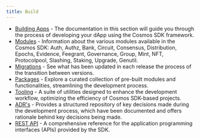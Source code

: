 ```yaml
---
title: Build
---
```


* [Building Apps](/docs/sdk/v0.53/documentation/application-framework/app-go) - The documentation in this section will guide you through the process of developing your dApp using the Cosmos SDK framework.
* [Modules](/docs/sdk/v0.53/modules/README) - Information about the various modules available in the Cosmos SDK: Auth, Authz, Bank, Circuit, Consensus, Distribution, Epochs, Evidence, Feegrant, Governance, Group, Mint, NFT, Protocolpool, Slashing, Staking, Upgrade, Genutil.
* [Migrations](/docs/sdk/v0.53/migrations/intro) - See what has been updated in each release the process of the transition between versions.
* [Packages](/docs/sdk/v0.53/packages/README) - Explore a curated collection of pre-built modules and functionalities, streamlining the development process.
* [Tooling](/docs/sdk/v0.53/tooling/README) - A suite of utilities designed to enhance the development workflow, optimizing the efficiency of Cosmos SDK-based projects.
* [ADR's](/docs/sdk/v0.53/architecture/README) - Provides a structured repository of key decisions made during the development process, which have been documented and offers rationale behind key decisions being made.
* [REST API](https://docs.cosmos.network/api) - A comprehensive reference for the application programming interfaces (APIs) provided by the SDK.
